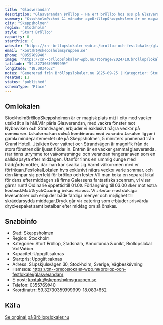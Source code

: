 ```yaml
---
title: "Glasverandan"
description: "Glasverandan Bröllop - Ha ert bröllop hos oss på Glasverandan. Se vår fina Bröllopslokal. Skicka gärna en förfrågan så hjälper vi Er!"
summary: "StockholmPosted 11 månader agoBröllopSkeppsholmen är en magisk plats mitt i city med vacker utsikt åt alla håll.Vår pärla Glasverandan, med vackra fönster mot Nybroviken och Strandvägen, erbjuder vi…"
city: "Skeppsholmen"
region: "Stockholm"
style: "Stort Bröllop"
capacity: 0
startPrice: 0
website: "https://xn--brllopslokaler-wpb.nu/brollop-och-festlokaler/glasverandan/"
email: "kontakt@skeppsholmsgruppen.se"
phone: "0855769940"
image: "https://xn--brllopslokaler-wpb.nu/storage/2024/10/brollopslokal-skeppsholmen-glasverandan-brollop-stockholm-4.webp"
latitude: "59.32730359999999"
longitude: "18.0834652"
notes: "Genererad från Bröllopslokaler.nu 2025-09-25 | Kategorier: Stort Bröllop, Stadsnära, Annorlunda & unikt, Bröllopslokal Vid Vatten"
related: []
status: "published"
schemaType: "Place"
---
```


## Om lokalen

StockholmBröllopSkeppsholmen är en magisk plats mitt i city med vacker utsikt åt alla håll.Vår pärla Glasverandan, med vackra fönster mot Nybroviken och Strandvägen, erbjuder vi exklusivt några veckor på sommaren. Lokalerna kan också kombineras med varandra.Lokalen ligger i gamla mindepartementet ute på Skeppsholmen, 5 minuters promenad från Grand Hotell. Utsikten över vattnet och Strandvägen är magnifik från de stora fönstren där ljuset flödar in. Entrén är en vacker gammal glasveranda. Här finns utrymme för välkomstmingel och verandan fungerar även som en sällskapsyta efter middagen. Utanför finns en lummig dunge med trädgårdsmöbler, där man kan svalka sig.Varmt välkommen med er förfrågan.FestlokalLokalen hyrs exklusivt några veckor varje sommar, och den lämpar sig perfekt för bröllop och fester.Vill man boka en separat lokal för dans efter middagen så finns Galeasens fantastiska scenrum, vi visar gärna runt! Ordinarie öppettid till 01.00. Förlängning till 03.00 sker mot extra kostnad.Mat/DryckCatering bokas via oss. Vi arbetar med duktiga leverantörer och erbjuder både färdiga menyer och möjlighet till skräddarsydda middagar.Dryck går via catering som erbjuder prisvärda dryckespaket samt betalbar efter middag om så önskas.

## Snabbinfo

- Stad: Skeppsholmen
- Region: Stockholm
- Kategorier: Stort Bröllop, Stadsnära, Annorlunda & unikt, Bröllopslokal Vid Vatten
- Kapacitet: Uppgift saknas
- Startpris: Uppgift saknas
- Adress: Slupskjulsvägen 30, Stockholm, Sverige, Vägbeskrivning
- Hemsida: https://xn--brllopslokaler-wpb.nu/brollop-och-festlokaler/glasverandan/
- E-post: kontakt@skeppsholmsgruppen.se
- Telefon: 0855769940
- Koordinater: 59.32730359999999, 18.0834652

## Källa

[Se original på Bröllopslokaler.nu](https://xn--brllopslokaler-wpb.nu/brollop-och-festlokaler/glasverandan/)
